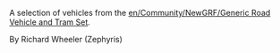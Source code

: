 A selection of vehicles from the [[en/Community/NewGRF/Generic Road Vehicle and Tram Set]].

By Richard Wheeler (Zephyris)